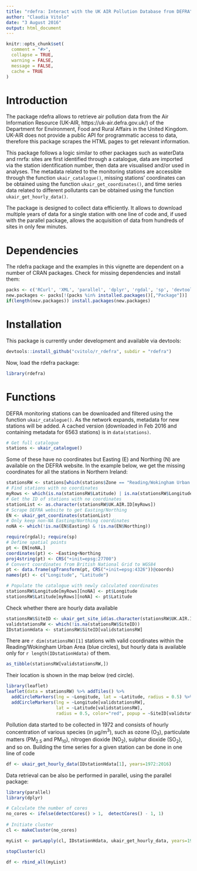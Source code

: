 ```yaml
---
title: "rdefra: Interact with the UK AIR Pollution Database from DEFRA"
author: "Claudia Vitolo"
date: "3 August 2016"
output: html_document
---
```


```r
knitr::opts_chunk$set(
  comment = "#>",
  collapse = TRUE,
  warning = FALSE,
  message = FALSE,
  cache = TRUE
)
```

# Introduction
The package rdefra allows to retrieve air pollution data from the Air Information Resource (UK-AIR, https://uk-air.defra.gov.uk/) of the Department for Environment, Food and Rural Affairs in the United Kingdom. UK-AIR does not provide a public API for programmatic access to data, therefore this package scrapes the HTML pages to get relevant information.

This package follows a logic similar to other packages such as waterData and rnrfa: sites are first identified through a catalogue, data are imported via the station identification number, then data are visualised and/or used in analyses. The metadata related to the monitoring stations are accessible through the function `ukair_catalogue()`, missing stations' coordinates can be obtained using the function `ukair_get_coordinates()`, and time series data related to different pollutants can be obtained using the function `ukair_get_hourly_data()`.

The package is designed to collect data efficiently. It allows to download multiple years of data for a single station with one line of code and, if used with the parallel package, allows the acquisition of data from hundreds of sites in only few minutes.

# Dependencies
The rdefra package and the examples in this vignette are dependent on a number of CRAN packages. Check for missing dependencies and install them:

```r
packs <- c('RCurl', 'XML', 'parallel', 'dplyr', 'rgdal', 'sp', 'devtools')
new.packages <- packs[!(packs %in% installed.packages()[,"Package"])]
if(length(new.packages)) install.packages(new.packages)
```

# Installation
This package is currently under development and available via devtools:

```r
devtools::install_github("cvitolo/r_rdefra", subdir = "rdefra")
```

Now, load the rdefra package:

```r
library(rdefra)
```

# Functions
DEFRA monitoring stations can be downloaded and filtered using the function `ukair_catalogue()`. As the network expands, metadata for new stations will be added. A cached version (downloaded in Feb 2016 and containing metadata for 6563 stations) is in `data(stations)`.

```r
# Get full catalogue
stations <- ukair_catalogue()
```

Some of these have no coordinates but Easting (E) and Northing (N) are available on the DEFRA website. In the example below, we get the missing coordinates for all the stations in Northern Ireland:

```r
stationsRW <- stations[which(stations$Zone == "Reading/Wokingham Urban Area"),]
# Find stations with no coordinates
myRows <- which(is.na(stationsRW$Latitude) | is.na(stationsRW$Longitude))
# Get the ID of stations with no coordinates
stationList <- as.character(stationsRW$UK.AIR.ID[myRows])
# Scrape DEFRA website to get Easting/Northing
EN <- ukair_get_coordinates(stationList)
# Only keep non-NA Easting/Northing coordinates
noNA <- which(!is.na(EN$Easting) & !is.na(EN$Northing))

require(rgdal); require(sp)
# Define spatial points
pt <- EN[noNA,]
coordinates(pt) <- ~Easting+Northing
proj4string(pt) <- CRS("+init=epsg:27700")
# Convert coordinates from British National Grid to WGS84
pt <- data.frame(spTransform(pt, CRS("+init=epsg:4326"))@coords)  
names(pt) <- c("Longitude", "Latitude")

# Populate the catalogue with newly calculated coordinates
stationsRW$Longitude[myRows][noNA] <- pt$Longitude
stationsRW$Latitude[myRows][noNA] <- pt$Latitude
```

Check whether there are hourly data available
```r
stationsRW$SiteID <- ukair_get_site_id(as.character(stationsRW$UK.AIR.ID))
validstationsRW <- which(!is.na(stationsRW$SiteID))
IDstationHdata <- stationsRW$SiteID[validstationsRW] 
```

There are `r dim(stationsRW)[1]` stations with valid coordinates within the Reading/Wokingham Urban Area (blue circles), but hourly data is available only for `r length(IDstationHdata)` of them.
```r
as_tibble(stationsRW[validstationsRW,])
```

Their location is shown in the map below (red circle).

```r
library(leaflet)
leaflet(data = stationsRW) %>% addTiles() %>% 
  addCircleMarkers(lng = ~Longitude, lat = ~Latitude, radius = 0.5) %>% 
  addCircleMarkers(lng = ~Longitude[validstationsRW], 
                   lat = ~Latitude[validstationsRW], 
                   radius = 0.5, color="red", popup = ~SiteID[validstationsRW])
```

Pollution data started to be collected in 1972 and consists of hourly concentration of various species (in &#956;g/m<sup>3</sup>), such as ozone (O<sub>3</sub>), particulate matters (PM<sub>2.5</sub> and PM<sub>10</sub>), nitrogen dioxide (NO<sub>2</sub>), sulphur dioxide (SO<sub>2</sub>), and so on. Building the time series for a given station can be done in one line of code

```r
df <- ukair_get_hourly_data(IDstationHdata[1], years=1972:2016)
```

Data retrieval can be also be performed in parallel, using the parallel package:

```r
library(parallel)
library(dplyr)

# Calculate the number of cores
no_cores <- ifelse(detectCores() > 1,  detectCores() - 1, 1)
 
# Initiate cluster
cl <- makeCluster(no_cores)

myList <- parLapply(cl, IDstationHdata, ukair_get_hourly_data, years=1972:2016)

stopCluster(cl)

df <- rbind_all(myList)
```
